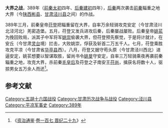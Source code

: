 '''大界之战'''，389年（[[前秦|前秦]][[太初_(前秦)|太初]]四年、[[后秦|后秦]][[建初_(后秦)|建初]]四年），[[后秦|后秦]]两次袭击[[前秦|前秦]]辎重之地大界（今[[陕西|陕西]][[彬县|彬县]]、[[甘肃|甘肃]][[泾川县|泾川县]]之间）的作战。

389年三月，前秦皇帝[[苻登|苻登]]把辎重留在大界，自率万余轻骑攻克安定（今甘肃泾川北泾河北）羌密造堡。五月，苻登又发兵进攻后秦，后秦屡战屡败。后秦皇帝[[姚苌|姚苌]]为挽回败局，派其子中军将军[[姚崇_(后秦)|姚崇]]偷袭大界，但苻登预先察觉，于是将计就计，在安丘（今甘肃[[灵台|灵台]]境）拦击，大败姚崇，俘获及斩首二万五千人。七月，苻登乘胜攻克平凉（今甘肃省[[华亭县|华亭县]]西）。八月，苻登又据守苟头原（今甘肃泾川西北）进逼安定，姚苌想要以智谋取胜，留尚书令[[姚旻|姚旻]]守安定，自率三万轻骑乘夜再袭前秦辎重之地，攻克大界，杀前秦[[毛皇后|毛皇后]]及苻登之子南安王[[苻尚|苻尚]]，擒获名将数十人，驱掠男女五万余人而还<ref>《[[资治通鉴|资治通鉴]]·[[s:資治通鑑/卷107|卷一百七 晋纪二十九]]》</ref>。
== 参考文献 ==
{{reflist}}

{{DEFAULTSORT:D}}
[[Category:五胡十六国战役|Category:五胡十六国战役]]
[[Category:甘肃历次战争与战役|Category:甘肃历次战争与战役]]
[[Category:泾川县|Category:泾川县]]
[[Category:平凉军事史|Category:平凉军事史]]
[[Category:389年|Category:389年]]